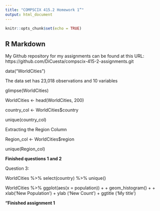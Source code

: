 ```yaml
---
title: "COMPSCIX 415.2 Homework 1”"
output: html_document
---
```


```r
knitr::opts_chunk$set(echo = TRUE)
```


## R Markdown
My Github repository for my assignments can be found at this URL: https://github.com/DiCuesta/compscix-415-2-assignments.git


data("WorldCities")

The data set has 23,018 observations and 10 variables

glimpse(WorldCities)

WorldCities <- head(WorldCities, 200)

country_col <- WorldCities$country

unique(country_col)

Extracting the Region Column

Region_col <- WorldCities$region

unique(Region_col)

**Finished questions 1 and 2**

Question 3:

WorldCities %>% select(country) %>% unique()

WorldCities %>% ggplot(aes(x = population)) +
+ geom_histogram() +
+ xlab('New Population') + ylab ('New Count') + ggtitle ('My title')

**“Finished assignment 1**
